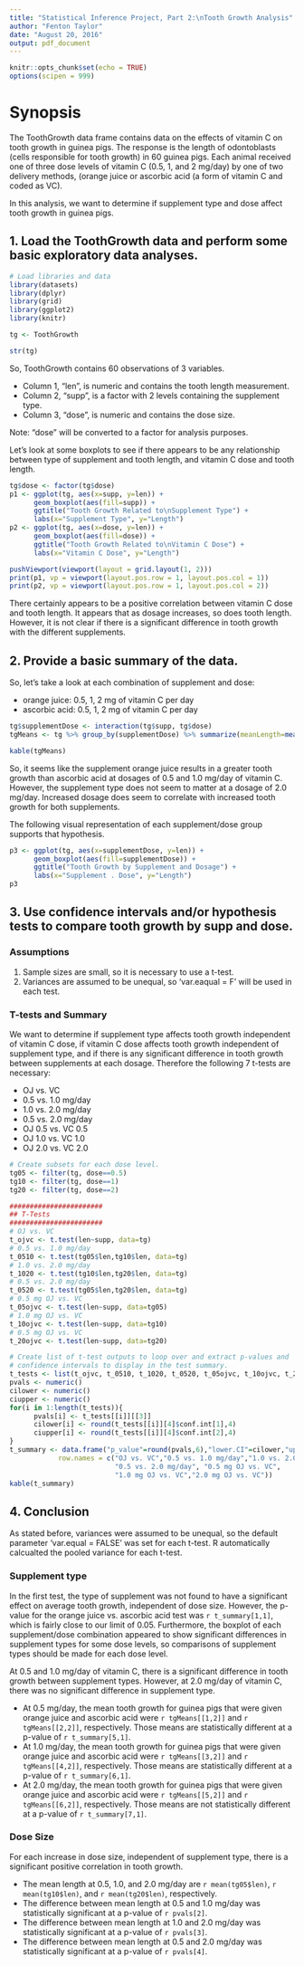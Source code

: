 ```yaml
---
title: "Statistical Inference Project, Part 2:\nTooth Growth Analysis"
author: "Fenton Taylor"
date: "August 20, 2016"
output: pdf_document
---
```


```r
knitr::opts_chunk$set(echo = TRUE)
options(scipen = 999)
```

# Synopsis 

The ToothGrowth data frame contains data on the effects of vitamin C on tooth growth in guinea pigs. The response is the length of odontoblasts (cells responsible for tooth growth) in 60 guinea pigs. Each animal received one of three dose levels of vitamin C (0.5, 1, and 2 mg/day) by one of two delivery methods, (orange juice or ascorbic acid (a form of vitamin C and coded as VC).

In this analysis, we want to determine if supplement type and dose affect tooth growth in guinea pigs.

## 1. Load the ToothGrowth data and perform some basic exploratory data analyses.

```r
# Load libraries and data
library(datasets)
library(dplyr)
library(grid)
library(ggplot2)
library(knitr)

tg <- ToothGrowth
```

```r
str(tg)
```

So, ToothGrowth contains 60 observations of 3 variables. 

* Column 1, "len", is numeric and contains the tooth length measurement.
* Column 2, "supp", is a factor with 2 levels containing the supplement type.
* Column 3, "dose", is numeric and contains the dose size.

Note: "dose" will be converted to a factor for analysis purposes.

Let's look at some boxplots to see if there appears to be any relationship between type of supplement and tooth length, and vitamin C dose and tooth length.

```r
tg$dose <- factor(tg$dose)
p1 <- ggplot(tg, aes(x=supp, y=len)) + 
      geom_boxplot(aes(fill=supp)) + 
      ggtitle("Tooth Growth Related to\nSupplement Type") +
      labs(x="Supplement Type", y="Length")
p2 <- ggplot(tg, aes(x=dose, y=len)) + 
      geom_boxplot(aes(fill=dose)) +
      ggtitle("Tooth Growth Related to\nVitamin C Dose") +
      labs(x="Vitamin C Dose", y="Length")

pushViewport(viewport(layout = grid.layout(1, 2)))
print(p1, vp = viewport(layout.pos.row = 1, layout.pos.col = 1))
print(p2, vp = viewport(layout.pos.row = 1, layout.pos.col = 2))
```

There certainly appears to be a positive correlation between vitamin C dose and tooth length. It appears that as dosage increases, so does tooth length. However, it is not clear if there is a significant difference in tooth growth with the different supplements.

## 2. Provide a basic summary of the data.

So, let's take a look at each combination of supplement and dose: 

* orange juice: 0.5, 1, 2 mg of vitamin C per day
* ascorbic acid: 0.5, 1, 2 mg of vitamin C per day

```r
tg$supplementDose <- interaction(tg$supp, tg$dose)
tgMeans <- tg %>% group_by(supplementDose) %>% summarize(meanLength=mean(len))

kable(tgMeans)
```

So, it seems like the supplement orange juice results in a greater tooth growth than ascorbic acid at dosages of 0.5 and 1.0 mg/day of vitamin C. However, the supplement type does not seem to matter at a dosage of 2.0 mg/day. Increased dosage does seem to correlate with increased tooth growth for both supplements.

The following visual representation of each supplement/dose group supports that hypothesis.

```r
p3 <- ggplot(tg, aes(x=supplementDose, y=len)) +
      geom_boxplot(aes(fill=supplementDose)) +
      ggtitle("Tooth Growth by Supplement and Dosage") +
      labs(x="Supplement . Dose", y="Length")
p3
```

## 3. Use confidence intervals and/or hypothesis tests to compare tooth growth by supp and dose. 
### Assumptions
1. Sample sizes are small, so it is necessary to use a t-test.
2. Variances are assumed to be unequal, so 'var.eaqual = F' will be used in each test. 

### T-tests and Summary
We want to determine if supplement type affects tooth growth independent of vitamin C dose, if vitamin C dose affects tooth growth independent of supplement type, and if there is any significant difference in tooth growth between supplements at each dosage. Therefore the following 7 t-tests are necessary:

* OJ vs. VC
* 0.5 vs. 1.0 mg/day
* 1.0 vs. 2.0 mg/day
* 0.5 vs. 2.0 mg/day
* OJ 0.5 vs. VC 0.5
* OJ 1.0 vs. VC 1.0
* OJ 2.0 vs. VC 2.0

```r
# Create subsets for each dose level.
tg05 <- filter(tg, dose==0.5)
tg10 <- filter(tg, dose==1)
tg20 <- filter(tg, dose==2)

#######################
## T-Tests
#######################
# OJ vs. VC
t_ojvc <- t.test(len~supp, data=tg)
# 0.5 vs. 1.0 mg/day
t_0510 <- t.test(tg05$len,tg10$len, data=tg)
# 1.0 vs. 2.0 mg/day
t_1020 <- t.test(tg10$len,tg20$len, data=tg)
# 0.5 vs. 2.0 mg/day
t_0520 <- t.test(tg05$len,tg20$len, data=tg)
# 0.5 mg OJ vs. VC
t_05ojvc <- t.test(len~supp, data=tg05)
# 1.0 mg OJ vs. VC
t_10ojvc <- t.test(len~supp, data=tg10)
# 0.5 mg OJ vs. VC
t_20ojvc <- t.test(len~supp, data=tg20)

# Create list of t-test outputs to loop over and extract p-values and
# confidence intervals to display in the test summary.
t_tests <- list(t_ojvc, t_0510, t_1020, t_0520, t_05ojvc, t_10ojvc, t_20ojvc)
pvals <- numeric()
cilower <- numeric()
ciupper <- numeric()
for(i in 1:length(t_tests)){
      pvals[i] <- t_tests[[i]][[3]]
      cilower[i] <- round(t_tests[[i]][4]$conf.int[1],4)
      ciupper[i] <- round(t_tests[[i]][4]$conf.int[2],4)
}
t_summary <- data.frame("p_value"=round(pvals,6),"lower.CI"=cilower,"upper.CI"=ciupper,
            row.names = c("OJ vs. VC","0.5 vs. 1.0 mg/day","1.0 vs. 2.0 mg/day",
                          "0.5 vs. 2.0 mg/day", "0.5 mg OJ vs. VC",
                          "1.0 mg OJ vs. VC","2.0 mg OJ vs. VC"))
kable(t_summary)
```


## 4. Conclusion

As stated before, variances were assumed to be unequal, so the default parameter 'var.equal = FALSE' was set for each t-test. R automatically calcualted the pooled variance for each t-test.

### Supplement type
In the first test, the type of supplement was not found to have a significant effect on average tooth growth, independent of dose size. However, the p-value for the orange juice vs. ascorbic acid test was `r t_summary[1,1]`, which is fairly close to our limit of 0.05. Furthermore, the boxplot of each supplement/dose combination appeared to show significant differences in supplement types for some dose levels, so comparisons of supplement types should be made for each dose level.

At 0.5 and 1.0 mg/day of vitamin C, there is a significant difference in tooth growth between supplement types. However, at 2.0 mg/day of vitamin C, there was no significant difference in supplement type.

* At 0.5 mg/day, the mean tooth growth for guinea pigs that were given orange juice and ascorbic acid were `r tgMeans[[1,2]]` and `r tgMeans[[2,2]]`, respectively. Those means are statistically different at a p-value of `r t_summary[5,1]`.
* At 1.0 mg/day, the mean tooth growth for guinea pigs that were given orange juice and ascorbic acid were `r tgMeans[[3,2]]` and `r tgMeans[[4,2]]`, respectively. Those means are statistically different at a p-value of `r t_summary[6,1]`.
* At 2.0 mg/day, the mean tooth growth for guinea pigs that were given orange juice and ascorbic acid were `r tgMeans[[5,2]]` and `r tgMeans[[6,2]]`, respectively. Those means are not statistically different at a p-value of `r t_summary[7,1]`.

### Dose Size

For each increase in dose size, independent of supplement type, there is a significant positive correlation in tooth growth. 


* The mean length at 0.5, 1.0, and 2.0 mg/day are `r mean(tg05$len)`, `r mean(tg10$len)`, and `r mean(tg20$len)`, respectively.
* The difference between mean length at 0.5 and 1.0 mg/day was statistically significant at a p-value of `r pvals[2]`.
* The difference between mean length at 1.0 and 2.0 mg/day was statistically significant at a p-value of `r pvals[3]`.
* The difference between mean length at 0.5 and 2.0 mg/day was statistically significant at a p-value of `r pvals[4]`.